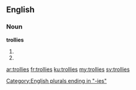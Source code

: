==English==

===Noun===
'''trollies'''

# {{plural of|trolley}}
# {{plural of|trolly}}

[[Category:English plurals ending in "-ies"]]

[[ar:trollies]]
[[fr:trollies]]
[[ku:trollies]]
[[my:trollies]]
[[sv:trollies]]